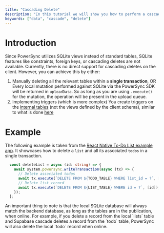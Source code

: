 ```yaml
---
title: "Cascading Delete"
description: "In this tutorial we will show you how to perform a cascading delete on the client."
keywords: ["data", "cascade", "delete"]
---
```


# Introduction

Since PowerSync utilizes SQLite views instead of standard tables, SQLite features like constraints, foreign keys, or cascading deletes are not available.
Currently, there is no direct support for cascading deletes on the client. However, you can achieve this by either:
1. Manually deleting all the relevant tables within a **single transaction**, OR
    <Note>
        Every local mutation performed against SQLite via the PowerSync SDK will be returned in `uploadData`. So as long as you are using `.execute()` for the mutation,
        the operation will be present in the upload queue.
    </Note>
2. Implementing triggers (which is more complex)
    <Note>
        You create triggers on the [internal tables](https://docs.powersync.com/architecture/client-architecture#schema) (not the views defined by the client schema), similar to what is
        done [here](https://github.com/powersync-ja/powersync-js/blob/e77b1abfbed91988de1f4c707c24855cd66b2219/demos/react-supabase-todolist/src/app/utils/fts_setup.ts#L50)
    </Note>

# Example

The following example is taken from the [React Native To-Do List example app](https://github.com/powersync-ja/powersync-js/tree/main/demos/react-native-supabase-todolist).
It showcases how to delete a `list` and all its associated `todos` in a single transaction.

```typescript
  const deleteList = async (id: string) => {
    await system.powersync.writeTransaction(async (tx) => {
      // Delete associated todos
      await tx.execute(`DELETE FROM ${TODO_TABLE} WHERE list_id = ?`, [id]);
      // Delete list record
      await tx.execute(`DELETE FROM ${LIST_TABLE} WHERE id = ?`, [id]);
    });
  };
```

<Note>
    An important thing to note is that the local SQLite database will always match the backend database, as long as the tables are in the publication, when online.
    For example, if you delete a record from the local `lists` table and Supabase cascade deletes a record from the `todo` table, PowerSync will also delete the local `todo` record when online.
</Note>